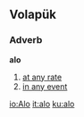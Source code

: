 ==Volapük==
===Adverb===
'''alo'''
# [[at any rate]] 
# [[in any event]]

[[io:Alo]]
[[it:alo]]
[[ku:alo]]